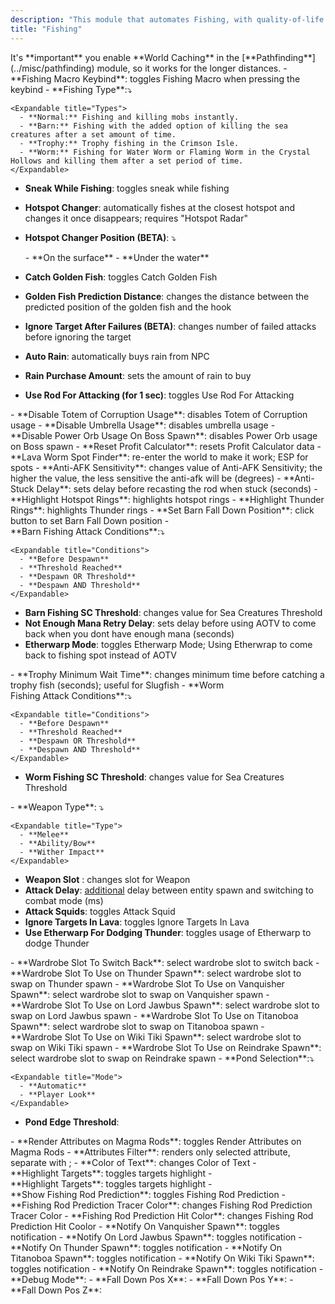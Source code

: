 ```yaml
---
description: "This module that automates Fishing, with quality-of-life features to improve efficiency."
title: "Fishing"
---
```


<Danger>
  It's **important** you enable **World Caching** in the [**Pathfinding**](../misc/pathfinding) module, so it works for the longer distances.
</Danger>

<Accordion title="General" icon="gear" iconType="solid">
  - **Fishing Macro Keybind**: toggles Fishing Macro when pressing the keybind
  - **Fishing Type**:⤵

    <Expandable title="Types">
      - **Normal:** Fishing and killing mobs instantly.
      - **Barn:** Fishing with the added option of killing the sea creatures after a set amount of time.
      - **Trophy:** Trophy fishing in the Crimson Isle.
      - **Worm:** Fishing for Water Worm or Flaming Worm in the Crystal Hollows and killing them after a set period of time.
    </Expandable>
  - **Sneak While Fishing**: toggles sneak while fishing
  - **Hotspot Changer**: automatically fishes at the closest hotspot and changes it once disappears; requires "Hotspot Radar"
  - **Hotspot Changer Position (BETA)**: ⤵

    <Expandable title="Positions">
      - **On the surface**
      - **Under the water**
    </Expandable>
  - **Catch Golden Fish**: toggles Catch Golden Fish 
  - **Golden Fish Prediction Distance**: changes the distance between the predicted position of the golden fish and the hook
  - **Ignore Target After Failures (BETA)**: changes number of failed attacks before ignoring the target
  - **Auto Rain**: automatically buys rain from NPC
  - **Rain Purchase Amount**: sets the amount of rain to buy
  - **Use Rod For Attacking (for 1 sec)**: toggles Use Rod For Attacking
</Accordion>

<Accordion title="Misc" icon="sparkles">
  - **Disable Totem of Corruption Usage**: disables Totem of Corruption usage
  - **Disable Umbrella Usage**: disables umbrella usage
  - **Disable Power Orb Usage On Boss Spawn**: disables Power Orb usage on Boss spawn
  - **Reset Profit Calculator**: resets Profit Calculator data
  - **Lava Worm Spot Finder**: re-enter the world to make it work; ESP for spots
  - **Anti-AFK Sensitivity**: changes value of Anti-AFK Sensitivity; the higher the value, the less sensitive the anti-afk will be (degrees)
  - **Anti-Stuck Delay**: sets delay before recasting the rod when stuck (seconds)
  - **Highlight Hotspot Rings**: highlights hotspot rings
  - **Highlight Thunder Rings**: highlights Thunder rings
</Accordion>

<Accordion title="Barn Fishing" icon="fishing-rod">
  - **Set Barn Fall Down Position**: click button to set Barn Fall Down position
  - **Barn Fishing Attack Conditions**:⤵

    <Expandable title="Conditions">
      - **Before Despawn**
      - **Threshold Reached**
      - **Despawn OR Threshold**
      - **Despawn AND Threshold**
    </Expandable>
  - **Barn Fishing SC Threshold**: changes value for Sea Creatures Threshold 
  - **Not Enough Mana Retry Delay**: sets delay before using AOTV to come back when you dont have enough mana (seconds)
  - **Etherwarp Mode**: toggles Etherwarp Mode; Using Etherwrap to come back to fishing spot instead of AOTV
</Accordion>

<Accordion title="Trophy  Fishing" icon="fishing-rod">
  - **Trophy Minimum Wait Time**: changes minimum time before catching a trophy fish (seconds); useful for Slugfish
</Accordion>

<Accordion title="Worm Fishing" icon="fishing-rod">
  - **Worm Fishing Attack Conditions**:⤵

    <Expandable title="Conditions">
      - **Before Despawn**
      - **Threshold Reached**
      - **Despawn OR Threshold**
      - **Despawn AND Threshold**
    </Expandable>
  - **Worm Fishing SC Threshold**: changes value for Sea Creatures Threshold 
</Accordion>

<Accordion title="Combat" icon="swords">
  - **Weapon Type**: ⤵

    <Expandable title="Type">
      - **Melee**
      - **Ability/Bow**
      - **Wither Impact**
    </Expandable>
  - **Weapon Slot** : changes slot for Weapon
  - **Attack Delay**: <u>additional</u> delay between entity spawn and switching to combat mode (ms)
  - **Attack Squids**: toggles Attack Squid
  - **Ignore Targets In Lava**: toggles Ignore Targets In Lava
  - **Use Etherwarp For Dodging Thunder**: toggles usage of Etherwarp to dodge Thunder
</Accordion>

<Accordion title="Wardrobe Swapper" icon="clothes-hanger">
  - **Wardrobe Slot To Switch Back**: select wardrobe slot to switch back
  - **Wardrobe Slot To Use on Thunder Spawn**: select wardrobe slot to swap on Thunder spawn
  - **Wardrobe Slot To Use on Vanquisher Spawn**: select wardrobe slot to swap on Vanquisher spawn
  - **Wardrobe Slot To Use on Lord Jawbus Spawn**: select wardrobe slot to swap on Lord Jawbus spawn
  - **Wardrobe Slot To Use on Titanoboa Spawn**: select wardrobe slot to swap on Titanoboa spawn
  - **Wardrobe Slot To Use on Wiki Tiki Spawn**: select wardrobe slot to swap on Wiki Tiki spawn
  - **Wardrobe Slot To Use on Reindrake Spawn**: select wardrobe slot to swap on Reindrake spawn
</Accordion>

<Accordion title="Scanning" icon="scanner-image">
  - **Pond Selection**:⤵

    <Expandable title="Mode">
      - **Automatic**
      - **Player Look**
    </Expandable>
  - **Pond Edge Threshold**:
</Accordion>

<Accordion title="Attributes Helper" icon="sparkles">
  - **Render Attributes on Magma Rods**: toggles Render Attributes on Magma Rods
  - **Attributes Filter**: renders only selected attribute, separate with ;
  - **Color of Text**: changes Color of Text
</Accordion>

<Accordion title="Visuals" icon="eye">
  - **Highlight Targets**: toggles targets highlight
  - **Highlight Targets**: toggles targets highlight
  - **Show Fishing Rod Prediction**: toggles Fishing Rod Prediction
  - **Fishing Rod Prediction Tracer Color**: changes Fishing Rod Prediction Tracer Color
  - **Fishing Rod Prediction Hit Color**: changes Fishing Rod Prediction Hit Coolor
</Accordion>

<Accordion title="Notifications" icon="brake-warning">
  - **Notify On Vanquisher Spawn**: toggles notification
  - **Notify On Lord Jawbus Spawn**: toggles notification
  - **Notify On Thunder Spawn**: toggles notification
  - **Notify On Titanoboa Spawn**: toggles notification
  - **Notify On Wiki Tiki Spawn**: toggles notification
  - **Notify On Reindrake Spawn**: toggles notification
</Accordion>

<Accordion title="Debug" icon="sparkles">
  - **Debug Mode**:
  - **Fall Down Pos X**:
  - **Fall Down Pos Y**:
  - **Fall Down Pos Z**:
</Accordion>